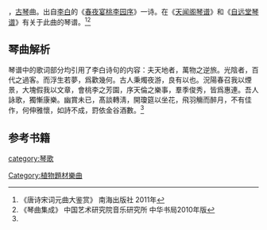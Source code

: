 {{copyedit|time=2016-08-31T09:22:15+00:00}}
{{單雙書名號轉換|'''桃李园序'''}}，[[古琴|古琴]]曲。出自[[李白|李白]]的《[[春夜宴桃李园序|春夜宴桃李园序]]》一诗。在《[[天闻阁琴谱|天闻阁琴谱]]》和《[[自远堂琴谱|自远堂琴谱]]》有关于此曲的琴谱。<ref name="#1">《唐诗宋词元曲大鉴赏》 南海出版社 2011年</ref><ref>《琴曲集成》 中国艺术研究院音乐研究所 中华书局2010年版</ref>

==琴曲解析==

琴谱中的歌词部分均引用了李白诗句的内容：夫天地者，萬物之逆旅。光陰者，百代之過客。而浮生若夢，爲歡幾何。古人秉燭夜游，良有以也。況陽春召我以煙景，大塊假我以文章，會桃李之芳園，序天倫之樂事，羣季俊秀，皆爲惠連。吾人詠歌，獨慚康樂。幽賞未已，髙談轉淸，開瓊筵以坐花，飛羽觴而醉月，不有佳作，何伸雅懷，如詩不成，罸依金谷酒數。<ref name="#1"/>

==参考书籍==
{{reflist}}

[[category:琴歌|category:琴歌]]
[[Category:植物題材樂曲|Category:植物題材樂曲]]